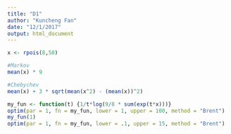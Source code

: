 ```yaml
---
title: "D1"
author: "Kuncheng Fan"
date: "12/1/2017"
output: html_document
---
```


```r
x <- rpois(8,50)

#Markov
mean(x) * 9

#Chebychev
mean(x) + 3 * sqrt(mean(x^2) - (mean(x))^2)

my_fun <- function(t) {1/t*log(9/8 * sum(exp(t*x)))}
optim(par = 1, fn = my_fun, lower = 1, upper = 100, method = "Brent")
my_fun(1)
optim(par = 1, fn = my_fun, lower = .1, upper = 15, method = "Brent")
```

